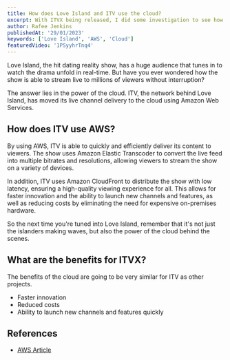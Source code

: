 ```yaml
---
title: How does Love Island and ITV use the cloud?
excerpt: With ITVX being released, I did some investigation to see how it works.
author: Rafee Jenkins
publishedAt: '29/01/2023'
keywords: ['Love Island', 'AWS', 'Cloud']
featuredVideo: '1PSyyhrTnq4'
---
```


Love Island, the hit dating reality show, has a huge audience that tunes in to watch the drama unfold in real-time. But have you ever wondered how the show is able to stream live to millions of viewers without interruption?

The answer lies in the power of the cloud. ITV, the network behind Love Island, has moved its live channel delivery to the cloud using Amazon Web Services.

## How does ITV use AWS?
By using AWS, ITV is able to quickly and efficiently deliver its content to viewers. The show uses Amazon Elastic Transcoder to convert the live feed into multiple bitrates and resolutions, allowing viewers to stream the show on a variety of devices.

In addition, ITV uses Amazon CloudFront to distribute the show with low latency, ensuring a high-quality viewing experience for all. This allows for faster innovation and the ability to launch new channels and features, as well as reducing costs by eliminating the need for expensive on-premises hardware.

So the next time you're tuned into Love Island, remember that it's not just the islanders making waves, but also the power of the cloud behind the scenes.

## What are the benefits for ITVX?
The benefits of the cloud are going to be very similar for ITV as other projects.
- Faster innovation
- Reduced costs
- Ability to launch new channels and features quickly

## References
* [AWS Article](https://aws.amazon.com/blogs/media/prmbp-itv-moves-delivery-of-live-channels-into-the-cloud-to-accelerate-innovation/)
